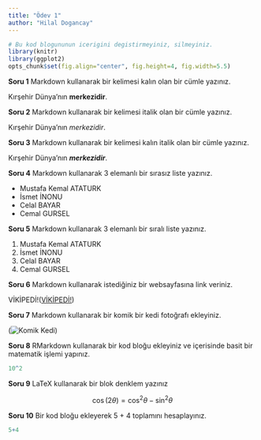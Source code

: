 ```yaml
---
title: "Ödev 1"
author: "Hilal Dogancay"
---
```


```r
# Bu kod blogununun icerigini degistirmeyiniz, silmeyiniz.
library(knitr)
library(ggplot2)
opts_chunk$set(fig.align="center", fig.height=4, fig.width=5.5)
```

**Soru 1** Markdown kullanarak bir kelimesi kalın olan bir cümle yazınız.

Kırşehir Dünya'nın **merkezidir**.

**Soru 2** Markdown kullanarak bir kelimesi italik olan bir cümle yazınız.

Kırşehir Dünya'nın *merkezidir*.

**Soru 3** Markdown kullanarak bir kelimesi kalın italik olan bir cümle yazınız.

Kırşehir Dünya'nın __*merkezidir*__.

**Soru 4** Markdown kullanarak 3 elemanlı bir sırasız liste yazınız.

* Mustafa Kemal ATATURK 
* İsmet İNONU
* Celal BAYAR
* Cemal GURSEL

**Soru 5** Markdown kullanarak 3 elemanlı bir sıralı liste yazınız.

1. Mustafa Kemal ATATURK 
2. İsmet İNONU
3. Celal BAYAR 
4. Cemal GURSEL

**Soru 6** Markdown kullanarak istediğiniz bir websayfasına link veriniz.

VİKİPEDİ!([VİKİPEDİ!](https://tr.wikipedia.org/wiki/Anasayfa)) 

**Soru 7** Markdown kullanarak bir komik bir kedi fotoğrafı ekleyiniz.

(![Komik Kedi](https://img-s1.onedio.com/id-53ac9ccf2d92881e2bbc2c16/rev-0/w-635/f-jpg/s-f863572bb1d38230d27589174a09657b91e33f41.jpg)) 

**Soru 8** RMarkdown kullanarak bir kod bloğu ekleyiniz ve içerisinde basit bir matematik işlemi yapınız.

```r
10^2
```

**Soru 9** LaTeX kullanarak bir blok denklem yazınız

$$\cos (2\theta) = \cos^2 \theta - \sin^2 \theta$$

**Soru 10** Bir kod bloğu ekleyerek 5 + 4 toplamını hesaplayınız.

```r
5+4
```
